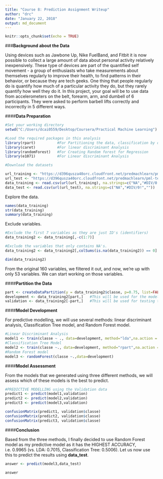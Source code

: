 ---
title: "Course 8: Prediction Assignment Writeup"
author: "drc"
date: "January 22, 2018"
output: md_document
---

```{r setup, include=FALSE}
knitr::opts_chunk$set(echo = TRUE)
```

###**Background about the Data**

Using devices such as Jawbone Up, Nike FuelBand, and Fitbit it is now possible to collect a large amount of data about personal activity relatively inexpensively. These type of devices are part of the quantified self movement - a group of enthusiasts who take measurements about themselves regularly to improve their health, to find patterns in their behavior, or because they are tech geeks. One thing that people regularly do is quantify how much of a particular activity they do, but they rarely quantify how well they do it. In this project, your goal will be to use data from accelerometers on the belt, forearm, arm, and dumbell of 6 participants. They were asked to perform barbell lifts correctly and incorrectly in 5 different ways. 

####**Data Preparation**
```{r d1, warning=FALSE}
#Set your working directory
setwd("C:/Users/dcai0559/Desktop/Coursera/Practical Machine Learning")

#Load the required packages in this analysis
library(rpart)          #For Partitioning the data, classification by decision trees, and for regression trees
library(caret)          #For linear discriminant Analysis
library(randomForest)   #For Creating Random forest for Regression
library(e1071)          #For Linear discriminant Analysis

#Download the datasets

url_training <- "https://d396qusza40orc.cloudfront.net/predmachlearn/pml-training.csv"
url_test <- "https://d396qusza40orc.cloudfront.net/predmachlearn/pml-testing.csv"
data_training <- read.csv(url(url_training), na.strings=c("NA","#DIV/0!",""))
data_test <- read.csv(url(url_test), na.strings=c("NA","#DIV/0!",""))
```

Explore the data.
```{r d2, results='hide'}
names(data_training)
str(data_training)
summary(data_training)
```

Exclude variables.
```{r d3}
#Exclude the first 7 variables as they are just ID's (identifiers)
data_training2 <- data_training[,-c(1:7)]

#Exclude the variables that only contains NA's.
data_training2 <- data_training2[,colSums(is.na(data_training2)) == 0]
```

```{r d4}
dim(data_training2)
```
From the original 160 variables, we filtered it out, and now, we're up with only 53 variables. We can start working on those variables.

####**Partition the Data**
```{r d5}
part <- createDataPartition(y = data_training2$classe, p=0.75, list=FALSE )
development <- data_training2[part,]   #This will be used for the model development
validation <- data_training2[-part,]   #This will be used for testing the model produced
```

####**Model Development**

For predictive modelling, we will use several methods: linear discriminant analysis, Classification Tree model, and Random Forest model.
```{r m1}
#Linear Discriminant Analysis
model1 <- train(classe ~ ., data=development, method="lda",na.action = na.exclude)
#Classification Tree Model
model2 <- train(classe ~., data=development, method="rpart",na.action = na.exclude)
#Random Forest model
model3 <- randomForest(classe ~.,data=development)
```

####**Model Assessment**

From the models that we generated using three different methods, we will assess which of these models is the best to predict.
```{r m2}
#PREDICTIVE MODELLING using the Validation data
predict1 <- predict(model1,validation)
predict2 <- predict(model2,validation)
predict3 <- predict(model3,validation)

confusionMatrix(predict1, validation$classe)  
confusionMatrix(predict2, validation$classe)  
confusionMatrix(predict3, validation$classe)  

```

####**Conclusion**

Based from the three methods, I finally decided to use Random Forest model as my predictive model as it has the HIGHEST ACCURACY, i.e. 0.9965 (vs. LDA: 0.7015, Classification Tree: 0.5006).
Let us now use this to predict the results using **data_test**.

```{r m3}
answer <- predict(model3,data_test)

answer
```